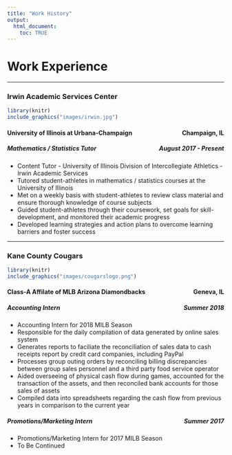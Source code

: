 ```yaml
---
title: "Work History"
output:
  html_document:
    toc: TRUE
---
```


<h1>Work Experience</h1>

<hr />

### Irwin Academic Services Center

```r
library(knitr)
include_graphics("images/irwin.jpg")
```

<h4 style="text-align:left;">
University of Illinois at Urbana-Champaign
<span style="float:right;">Champaign, IL</span>
</h4>

<h5 style="text-align:left;">
Mathematics / Statistics Tutor
<span style="float:right;">August 2017 - Present</span>
</h5>

* Content Tutor - University of Illinois Division of Intercollegiate Athletics - Irwin Academic Services
* Tutored student-athletes in mathematics / statistics courses at the University of Illinois
* Met on a weekly basis with student-athletes to review class material and ensure thorough knowledge of course subjects
* Guided student-athletes through their coursework, set goals for skill-development, and monitored their academic progress
* Developed learning strategies and action plans to overcome learning barriers and foster success

<hr />

### Kane County Cougars

```r
library(knitr)
include_graphics("images/cougarslogo.png")
```

<h4 style="text-align:left;">
Class-A Affilate of MLB Arizona Diamondbacks
<span style="float:right;">Geneva, IL</span>
</h4>

<h5 style="text-align:left;">
Accounting Intern
<span style="float:right;">Summer 2018</span>
</h5>

* Accounting Intern for $2018$ MILB Season
* Responsible for the daily compilation of data generated by online sales system
* Generates reports to faciliate the reconciliation of sales data to cash receipts report by credit card companies, including PayPal
* Processes group outing orders by reconciling billing discrepancies between group sales personnel and a third party food service operator
* Aided overseeing of physical cash flow during games, accounted for the transaction of the assets, and then reconciled bank accounts for those sales of assets
* Compiled data into spreadsheets regarding the cash flow from previous years in comparison to the current year

<h5 style="text-align:left;">
Promotions/Marketing Intern
<span style="float:right;">Summer 2017</span>
</h5>

* Promotions/Marketing Intern for $2017$ MILB Season
* To Be Continued

